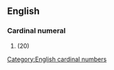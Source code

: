 ==English==

===Cardinal numeral===
{{head|en|numeral}}

# {{obsolete spelling of|twenty|lang=en}} (20)

[[Category:English cardinal numbers]]